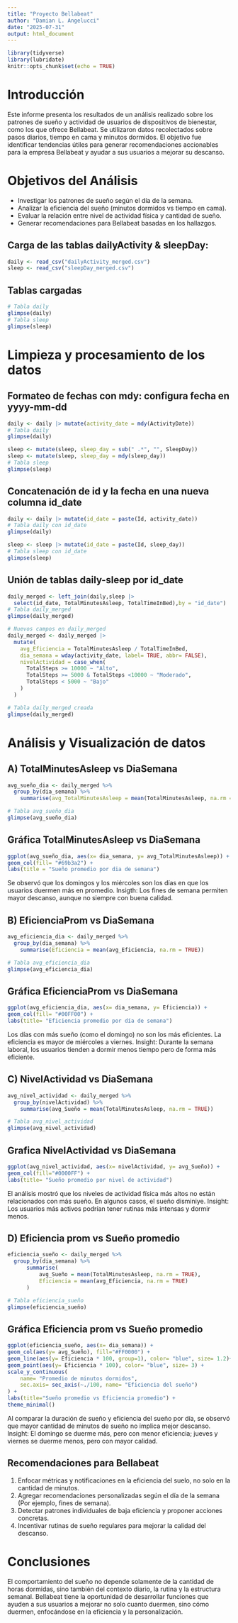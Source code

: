 ---
title: "Proyecto Bellabeat"
author: "Damian L. Angelucci"
date: "2025-07-31"
output: html_document
---

```{r setup, include=FALSE}
library(tidyverse)
library(lubridate)
knitr::opts_chunk$set(echo = TRUE)
```


# Introducción 
Este informe presenta los resultados de un análisis realizado sobre los patrones de sueño y actividad de usuarios de dispositivos de bienestar, como los que ofrece Bellabeat. Se utilizaron datos recolectados sobre pasos diarios, tiempo en cama y minutos dormidos. El objetivo fue identificar tendencias útiles para generar recomendaciones accionables para la empresa Bellabeat y ayudar a sus usuarios a mejorar su descanso.

# Objetivos del Análisis
- Investigar los patrones de sueño según el día de la semana.
- Analizar la eficiencia del sueño (minutos dormidos vs tiempo en cama).
- Evaluar la relación entre nivel de actividad física y cantidad de sueño.
- Generar recomendaciones para Bellabeat basadas en los hallazgos.


## Carga de las tablas dailyActivity & sleepDay:
```{r}
daily <- read_csv("dailyActivity_merged.csv")
sleep <- read_csv("sleepDay_merged.csv")
```


## Tablas cargadas
```{r}
# Tabla daily
glimpse(daily)
# Tabla sleep
glimpse(sleep)
```


# Limpieza y procesamiento de los datos
## Formateo de fechas con mdy: configura fecha en yyyy-mm-dd
```{r}
daily <- daily |> mutate(activity_date = mdy(ActivityDate))
# Tabla daily
glimpse(daily)

sleep <- mutate(sleep, sleep_day = sub(" .*", "", SleepDay))
sleep <- mutate(sleep, sleep_day = mdy(sleep_day))
# Tabla sleep
glimpse(sleep)
```


## Concatenación de id y la fecha en una nueva columna id_date
```{r}
daily <- daily |> mutate(id_date = paste(Id, activity_date))
# Tabla daily con id_date
glimpse(daily)

sleep <- sleep |> mutate(id_date = paste(Id, sleep_day))
# Tabla sleep con id_date
glimpse(sleep)
```


## Unión de tablas daily-sleep por id_date
```{r}
daily_merged <- left_join(daily,sleep |> 
  select(id_date, TotalMinutesAsleep, TotalTimeInBed),by = "id_date") 
# Tabla daily_merged
glimpse(daily_merged)

# Nuevos campos en daily_merged 
daily_merged <- daily_merged |> 
  mutate(
    avg_Eficiencia = TotalMinutesAsleep / TotalTimeInBed, 
    dia_semana = wday(activity_date, label= TRUE, abbr= FALSE),
    nivelActividad = case_when(
      TotalSteps >= 10000 ~ "Alto",
      TotalSteps >= 5000 & TotalSteps <10000 ~ "Moderado",
      TotalSteps < 5000 ~ "Bajo"
    )
  )

# Tabla daily_merged creada
glimpse(daily_merged)
```

# Análisis y Visualización de datos
## A) TotalMinutesAsleep vs DiaSemana
```{r}
avg_sueño_dia <- daily_merged %>% 
  group_by(dia_semana) %>% 
    summarise(avg_TotalMinutesAsleep = mean(TotalMinutesAsleep, na.rm = TRUE))

# Tabla avg_sueño_dia
glimpse(avg_sueño_dia)
```


## Gráfica TotalMinutesAsleep vs DiaSemana
```{r}
ggplot(avg_sueño_dia, aes(x= dia_semana, y= avg_TotalMinutesAsleep)) + 
geom_col(fill= "#69b3a2") + 
labs(title = "Sueño promedio por dia de semana")
```

Se observó que los domingos y los miércoles son los días en que los usuarios duermen más en promedio.
Insigth: Los fines de semana permiten mayor descanso, aunque no siempre con buena calidad. 


## B) EficienciaProm vs DiaSemana
```{r}
avg_eficiencia_dia <- daily_merged %>% 
  group_by(dia_semana) %>% 
    summarise(Eficiencia = mean(avg_Eficiencia, na.rm = TRUE))

# Tabla avg_eficiencia_dia
glimpse(avg_eficiencia_dia)
```


## Gráfica EficienciaProm vs DiaSemana
```{r}
ggplot(avg_eficiencia_dia, aes(x= dia_semana, y= Eficiencia)) + 
geom_col(fill= "#00FF00") + 
labs(title= "Eficiencia promedio por día de semana")
```

Los días con más sueño (como el domingo) no son los más eficientes. La eficiencia es mayor de miércoles a viernes.
Insight: Durante la semana laboral, los usuarios tienden a dormir menos tiempo pero de forma más eficiente.


## C) NivelActividad vs DiaSemana
```{r}
avg_nivel_actividad <- daily_merged %>% 
  group_by(nivelActividad) %>% 
    summarise(avg_Sueño = mean(TotalMinutesAsleep, na.rm = TRUE))

# Tabla avg_nivel_actividad
glimpse(avg_nivel_actividad)
```


## Grafica NivelActividad vs DiaSemana
```{r}
ggplot(avg_nivel_actividad, aes(x= nivelActividad, y= avg_Sueño)) +
geom_col(fill="#0000FF") + 
labs(title= "Sueño promedio por nivel de actividad")
```

El análisis mostró que los niveles de actividad física más altos no están relacionados con más sueño. En algunos casos, el sueño disminiye.
Insight: Los usuarios más activos podrían tener rutinas más intensas y dormir menos.



## D) Eficiencia prom vs Sueño promedio
```{r}
eficiencia_sueño <- daily_merged %>% 
  group_by(dia_semana) %>% 
	  summarise(
		  avg_Sueño = mean(TotalMinutesAsleep, na.rm = TRUE), 
		  Eficiencia = mean(avg_Eficiencia, na.rm = TRUE)
	  ) 

# Tabla eficiencia_sueño
glimpse(eficiencia_sueño)
```


## Gráfica Eficiencia prom vs Sueño promedio
```{r}
ggplot(eficiencia_sueño, aes(x= dia_semana)) +
geom_col(aes(y= avg_Sueño), fill="#FF0000") +
geom_line(aes(y= Eficiencia * 100, group=1), color= "blue", size= 1.2)+
geom_point(aes(y= Eficiencia * 100), color= "blue", size= 3) +
scale_y_continuous(
	name= "Promedio de minutos dormidos",
	sec.axis= sec_axis(~./100, name= "Eficiencia del sueño")
) +
labs(title="Sueño promedio vs Eficiencia promedio") +
theme_minimal() 
```

Al comparar la duración de sueño y eficiencia del sueño por día, se observó que mayor cantidad de minutos de sueño no implica mejor descanso.
Insight: El domingo se duerme más, pero con menor eficiencia; jueves y viernes se duerme menos, pero con mayor calidad.


## Recomendaciones para Bellabeat
1. Enfocar métricas y notificaciones en la eficiencia del suelo, no solo en la cantidad de minutos.
2. Agregar recomendaciones personalizadas según el día de la semana (Por ejemplo, fines de semana).
3. Detectar patrones individuales de baja eficiencia y proponer acciones concretas.
4. Incentivar rutinas de sueño regulares para mejorar la calidad del descanso.


# Conclusiones 
El comportamiento del sueño no depende solamente de la cantidad de horas dormidas, sino también del contexto diario, la rutina y la estructura semanal. Bellabeat tiene la oportunidad de desarrollar funciones que ayuden a sus usuarios a mejorar no solo cuanto duermen, sino cómo duermen, enfocándose en la eficiencia y la personalización.

